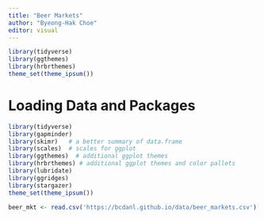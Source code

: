 ```yaml
---
title: "Beer Markets"
author: "Byeong-Hak Choe"
editor: visual
---
```


```r
library(tidyverse)
library(ggthemes)
library(hrbrthemes)
theme_set(theme_ipsum())
```

# Loading Data and Packages

```r
library(tidyverse)
library(gapminder)
library(skimr)   # a better summary of data.frame
library(scales)  # scales for ggplot
library(ggthemes)  # additional ggplot themes
library(hrbrthemes) # additional ggplot themes and color pallets
library(lubridate)
library(ggridges)
library(stargazer)
theme_set(theme_ipsum())

beer_mkt <- read.csv('https://bcdanl.github.io/data/beer_markets.csv')
```




